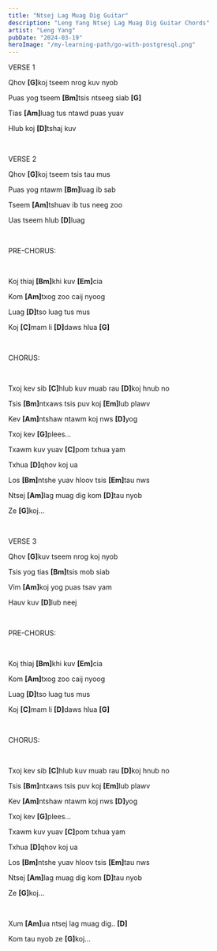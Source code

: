 ```yaml
---
title: "Ntsej Lag Muag Dig Guitar"
description: "Leng Yang Ntsej Lag Muag Dig Guitar Chords"
artist: "Leng Yang"
pubDate: "2024-03-19"
heroImage: "/my-learning-path/go-with-postgresql.png"
---
```


VERSE 1

Qhov <b>[G]</b>koj tseem nrog kuv nyob

Puas yog tseem <b>[Bm]</b>tsis ntseeg siab <b>[G]</b>

Tias <b>[Am]</b>luag tus ntawd puas yuav

Hlub koj <b>[D]</b>tshaj kuv

<br />

VERSE 2

Qhov <b>[G]</b>koj tseem tsis tau mus

Puas yog ntawm <b>[Bm]</b>luag ib sab

Tseem <b>[Am]</b>tshuav ib tus neeg zoo

Uas tseem hlub <b>[D]</b>luag

<br />

PRE-CHORUS:

<br />

Koj thiaj <b>[Bm]</b>khi kuv <b>[Em]</b>cia

Kom <b>[Am]</b>txog zoo caij nyoog

Luag <b>[D]</b>tso luag tus mus

Koj <b>[C]</b>mam li <b>[D]</b>daws hlua <b>[G]</b>

<br />

CHORUS:

<br />

Txoj kev sib <b>[C]</b>hlub kuv muab rau <b>[D]</b>koj hnub no

Tsis <b>[Bm]</b>ntxaws tsis puv koj <b>[Em]</b>lub plawv

Kev <b>[Am]</b>ntshaw ntawm koj nws <b>[D]</b>yog

Txoj kev <b>[G]</b>plees...

Txawm kuv yuav <b>[C]</b>pom txhua yam

Txhua <b>[D]</b>qhov koj ua

Los <b>[Bm]</b>ntshe yuav hloov tsis <b>[Em]</b>tau nws

Ntsej <b>[Am]</b>lag muag dig kom <b>[D]</b>tau nyob

Ze <b>[G]</b>koj...

<br />

VERSE 3

Qhov <b>[G]</b>kuv tseem nrog koj nyob

Tsis yog tias <b>[Bm]</b>tsis mob siab

Vim <b>[Am]</b>koj yog puas tsav yam

Hauv kuv <b>[D]</b>lub neej

<br />

PRE-CHORUS:

<br />

Koj thiaj <b>[Bm]</b>khi kuv <b>[Em]</b>cia

Kom <b>[Am]</b>txog zoo caij nyoog

Luag <b>[D]</b>tso luag tus mus

Koj <b>[C]</b>mam li <b>[D]</b>daws hlua <b>[G]</b>

<br />

CHORUS:

<br />

Txoj kev sib <b>[C]</b>hlub kuv muab rau <b>[D]</b>koj hnub no

Tsis <b>[Bm]</b>ntxaws tsis puv koj <b>[Em]</b>lub plawv

Kev <b>[Am]</b>ntshaw ntawm koj nws <b>[D]</b>yog

Txoj kev <b>[G]</b>plees...

Txawm kuv yuav <b>[C]</b>pom txhua yam

Txhua <b>[D]</b>qhov koj ua

Los <b>[Bm]</b>ntshe yuav hloov tsis <b>[Em]</b>tau nws

Ntsej <b>[Am]</b>lag muag dig kom <b>[D]</b>tau nyob

Ze <b>[G]</b>koj...

<br />

Xum <b>[Am]</b>ua ntsej lag muag dig.. <b>[D]</b>

Kom tau nyob ze <b>[G]</b>koj...
